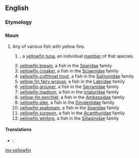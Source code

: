 ==English==
{{rfi}}
{{wikipedia}}
{{wikispecies}}
===Etymology===
{{compound|yellow|fin}}

===Noun===
{{en-noun|yellowfin|yellowfins}}

# Any of various fish with yellow fins.
## {{context|countable|lang=en}} {{taxlink|Thunnus albacares|species}}, a [[yellowfin tuna]], an individual [[member]] of that species.
## [[yellowfin bream]], a fish in the [[Sparidae]] family
## [[yellowfin croaker]], a fish in the [[Sciaenidae]] family
## [[yellowfin cutthroat trout]], a fish in the [[Salmonidae]] family
## [[yellow fin fairy wrasse]], a fish in the [[Labridae]] family
## [[yellowfin grouper]], a fish in the [[Serranidae]] family
## [[yellowfin madtom]], a fish in the [[Ictaluridae]] family
## [[yellow-fin perchlet]], a fish in the [[Ambassidae]] family
## [[yellowfin pike]], a fish in the [[Dinolestidae]] family
## [[yellowfin seabream]], a fish in the [[Sparidae]] family
## [[yellowfin surgeon]], a fish in the [[Acanthuridae]] family
## [[yellowfin whiting]], a fish in the [[Sillaginidae]] family

====Translations====
{{trans-top|any fish with a yellow fin}}
{{trans-mid}}
{{trans-bottom}}
{{trans-top|A yellowfin tuna, an individual member of that species}}
* {{ttbc|de}}: {{t-|de|Gelbflossenthunfisch|m}}
{{trans-mid}}
{{trans-bottom}}

[[my:yellowfin]]